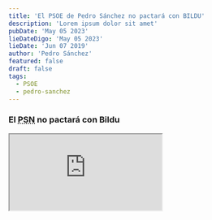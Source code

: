 ```yaml
---
title: 'El PSOE de Pedro Sánchez no pactará con BILDU'
description: 'Lorem ipsum dolor sit amet'
pubDate: 'May 05 2023'
lieDateDigo: 'May 05 2023'
lieDate: 'Jun 07 2019'
author: 'Pedro Sánchez'
featured: false
draft: false
tags:
  - PSOE
  - pedro-sanchez
---
```



<VideoBlocks>
	<div slot="before">
		<h3>El <abbr title="Partido Socialista Navarro">PSN</abbr> no pactará con Bildu</h3>
		<Iframe
			src="https://www.youtube.com/embed/_ffEffzkGtc?si=OrJc5USM7Lybggjr"
			title="El PSN no pactará con Bildu"
		/>
	</div>
	<div slot="after">
		<h3>BILDU garantiza su SÍ a Pedro Sánchez</h3>
		<Iframe
			src="https://www.youtube.com/embed/jM9IivS7-0s?si=Xn7hCCgs8UEGgau4"
			title="BILDU garantiza su SÍ a Pedro Sánchez"
		/>
	</div>
</VideoBlocks>

<Timeline>
  <TimelineItem title="Pedro Sánchez" date="25 abril 2015">
    <p>
			El 25 de abril 2015 de Pedro Sánchez afirmaba con rotundidad: "con Bildu no vamos a pactar"», incluso llegaba a molestarse cuando el periodista Roberto Cámara, director de Navarra Televisión, le pedía mayor claridad respecto al partido de Arnaldo Otegi.
    </p>
  </TimelineItem>
  <TimelineItem title="Pedro Sánchez" date="5 septiembre 2016">
    <p>
			El 5 de septiembre 2016 Pedro Sánchez dijo: "al único partido y eso sí se les anuncio que no vamos a hablar y no vamos a entablar ese diálogo es con el partido de Bildu
    </p>
  </TimelineItem>
  <TimelineItem title="Pedro Sánchez" date="junio 2019">
		<p>En junio de 2019 Padro Sánchez afirmaba: "en el PSN y el PSOE tenemos la misma posición y es que con bildu no se acuerda nada"</p>
  </TimelineItem>
</Timeline>
